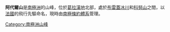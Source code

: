 {{unreferenced|time=2013-10-27T05:40:23+00:00}}
{{coord|64|10|S|60|29|W|display=title}}

'''阿代爾山'''是[[南極洲|南極洲]]的山峰，位於[[葛拉漢地|葛拉漢地]]北部，處於[[布雷蓋冰川|布雷蓋冰川]]和[[科努山|科努山]]之間，以[[法國|法國]]的飛行先驅命名，現時由[[南極條約體系|南極條約體系]]管理。

{{Antarctica-geo-stub}}
[[Category:南極洲山峰|Category:南極洲山峰]]
